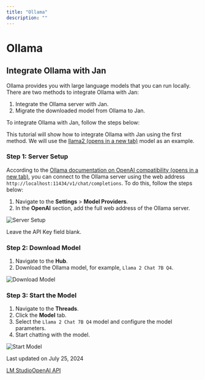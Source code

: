 ```yaml
---
title: "Ollama"
description: ""
---
```


# Ollama

## Integrate Ollama with Jan[](#integrate-ollama-with-jan)

Ollama provides you with large language models that you can run locally. There are two methods to integrate Ollama with Jan:

1.  Integrate the Ollama server with Jan.
2.  Migrate the downloaded model from Ollama to Jan.

To integrate Ollama with Jan, follow the steps below:

This tutorial will show how to integrate Ollama with Jan using the first method. We will use the [llama2 (opens in a new tab)](https://ollama.com/library/llama2) model as an example.

### Step 1: Server Setup[](#step-1-server-setup)

According to the [Ollama documentation on OpenAI compatibility (opens in a new tab)](https://github.com/ollama/ollama/blob/main/docs/openai.md), you can connect to the Ollama server using the web address `http://localhost:11434/v1/chat/completions`. To do this, follow the steps below:

1.  Navigate to the **Settings** > **Model Providers**.
2.  In the **OpenAI** section, add the full web address of the Ollama server.

  

![Server Setup](https://jan.ai/_next/static/media/Ollama-1.2786760a.gif)

Leave the API Key field blank.

### Step 2: Download Model[](#step-2-download-model)

1.  Navigate to the **Hub**.
2.  Download the Ollama model, for example, `Llama 2 Chat 7B Q4`.

  

![Download Model](https://jan.ai/_next/static/media/Ollama-2.d38b0782.gif)

### Step 3: Start the Model[](#step-3-start-the-model)

1.  Navigate to the **Threads**.
2.  Click the **Model** tab.
3.  Select the `Llama 2 Chat 7B Q4` model and configure the model parameters.
4.  Start chatting with the model.

  

![Start Model](https://jan.ai/_next/static/media/Ollama-3.6a955730.gif)

Last updated on July 25, 2024

[LM Studio](/docs/local-models/lmstudio "LM Studio")[OpenAI API](/docs/remote-models/openai "OpenAI API")